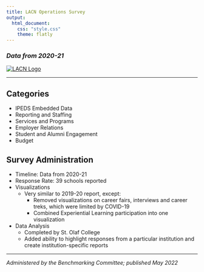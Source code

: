 ```yaml
---
title: LACN Operations Survey
output: 
  html_document:
    css: "style.css"
    theme: flatly
---
```


### *Data from 2020-21* {#college}

::: {.row}

<a href = "http://liberalartscareers.org/"> <img id="logo" src="images/LACN%20logo.jpg" alt="LACN Logo"> </a>

:::

<hr/>

::: {.row}

::: {.col-sm-6}

# **Categories**

- IPEDS Embedded Data
- Reporting and Staffing
- Services and Programs
- Employer Relations
- Student and Alumni Engagement
- Budget


:::

::: {.col-sm-6}

# **Survey Administration**

- Timeline: Data from 2020-21 
- Response Rate: 39 schools reported
- Visualizations
    - Very similar to 2019-20 report, except:
      - Removed visualizations on career fairs, interviews and career treks, which were limited by COVID-19
      - Combined Experiential Learning participation into one visualization
- Data Analysis
  - Completed by St. Olaf College
  - Added ability to highlight responses from a particular institution and create institution-specific reports
  
:::

:::

<hr/>

*Administered by the Benchmarking Committee; published May 2022*

